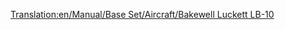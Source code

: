 [[Translation:en/Manual/Base Set/Aircraft/Bakewell Luckett LB-10]]

{{es/Manual/Aeronaves|Nombre=Bakewell Luckett LB-10
|Imagen=[[File:en/Manual/Base Set/Aircraft/McDonnelDouglasDC-10.png|Bakewell Luckett LB-10]]
|Precio=77.928 € (38.964 £)
|Velocidad=947 km/h (592 mph)
|Coste-anual=10.800 € (5,400 £)
|Diseño=1971
|Duración=20
|Capacidad=220 pasajeros y 40 sacos de correo
|
|Descripción=Avión con mayor capacidad, y un poco más barato que otros aviones.
|Vida-real=McDonnell Douglas DC-10
}}